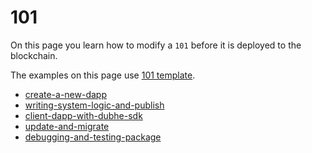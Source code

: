 # 101

On this page you learn how to modify a `101` before it is deployed to the blockchain.

The examples on this page use [101 template](https://github.com/0xobelisk/dubhe/tree/main/packages/create-dubhe/template/101/sui-template).

- [create-a-new-dapp](first-dapp/create-a-new-dapp)
- [writing-system-logic-and-publish](first-dapp/writing-system-logic-and-publish)
- [client-dapp-with-dubhe-sdk](first-dapp/client-dapp-with-dubhe-sdk)
- [update-and-migrate](first-dapp/update-and-migrate)
- [debugging-and-testing-package](first-dapp/debugging-and-testing-package)
